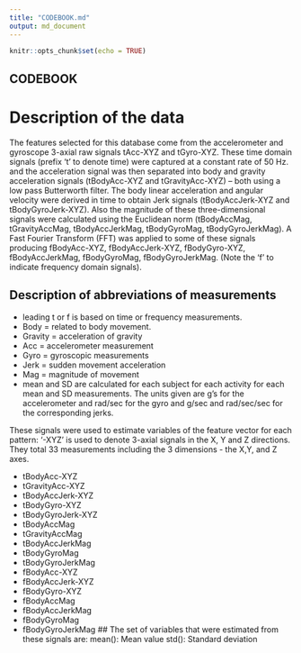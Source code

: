 ```yaml
---
title: "CODEBOOK.md"
output: md_document
---
```


```r
knitr::opts_chunk$set(echo = TRUE)
```

## CODEBOOK

# Description of the data
The features selected for this database come from the accelerometer and gyroscope 3-axial raw signals tAcc-XYZ and tGyro-XYZ. These time domain signals (prefix ‘t’ to denote time) were captured at a constant rate of 50 Hz. and the acceleration signal was then separated into body and gravity acceleration signals (tBodyAcc-XYZ and tGravityAcc-XYZ) – both using a low pass Butterworth filter.
The body linear acceleration and angular velocity were derived in time to obtain Jerk signals (tBodyAccJerk-XYZ and tBodyGyroJerk-XYZ). Also the magnitude of these three-dimensional signals were calculated using the Euclidean norm (tBodyAccMag, tGravityAccMag, tBodyAccJerkMag, tBodyGyroMag, tBodyGyroJerkMag).
A Fast Fourier Transform (FFT) was applied to some of these signals producing fBodyAcc-XYZ, fBodyAccJerk-XYZ, fBodyGyro-XYZ, fBodyAccJerkMag, fBodyGyroMag, fBodyGyroJerkMag. (Note the ‘f’ to indicate frequency domain signals).

## Description of abbreviations of measurements
* leading t or f is based on time or frequency measurements.
* Body = related to body movement.
* Gravity = acceleration of gravity
* Acc = accelerometer measurement
* Gyro = gyroscopic measurements
* Jerk = sudden movement acceleration
* Mag = magnitude of movement
* mean and SD are calculated for each subject for each activity for each mean and SD measurements.
The units given are g’s for the accelerometer and rad/sec for the gyro and g/sec and rad/sec/sec for the corresponding jerks.

These signals were used to estimate variables of the feature vector for each pattern:
‘-XYZ’ is used to denote 3-axial signals in the X, Y and Z directions. They total 33 measurements including the 3 dimensions - the X,Y, and Z axes.

* tBodyAcc-XYZ
* tGravityAcc-XYZ
* tBodyAccJerk-XYZ
* tBodyGyro-XYZ
* tBodyGyroJerk-XYZ
* tBodyAccMag
* tGravityAccMag
* tBodyAccJerkMag
* tBodyGyroMag
* tBodyGyroJerkMag
* fBodyAcc-XYZ
* fBodyAccJerk-XYZ
* fBodyGyro-XYZ
* fBodyAccMag
* fBodyAccJerkMag
* fBodyGyroMag
* fBodyGyroJerkMag
## The set of variables that were estimated from these signals are:
mean(): Mean value
std(): Standard deviation